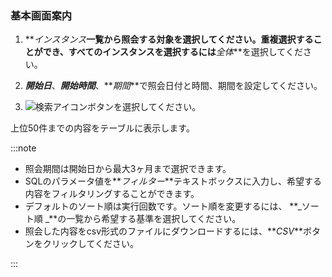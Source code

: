 ### 基本画面案内

<ProdImg img='db-database-sql-stat.png' desc='SQL 통계' />

1.  **_インスタンス_**一覧から照会する対象を選択してください。重複選択することができ、すべてのインスタンスを選択するには**_全体_**を選択してください。

2.  **_開始日_**、**_開始時間_**、**_期間_**で照会日付と時間、期間を設定してください。

3.  ![検索アイコン](/img/ico-btn-search.png)ボタンを選択してください。

上位50件までの内容をテーブルに表示します。

:::note

-   照会期間は開始日から最大3ヶ月まで選択できます。
-   SQLのパラメータ値を**_フィルター_**テキストボックスに入力し、希望する内容をフィルタリングすることができます。
-   デフォルトのソート順は実行回数です。ソート順を変更するには、 **_ソート順 _**の一覧から希望する基準を選択してください。
-   照会した内容をcsv形式のファイルにダウンロードするには、**_CSV_**ボタンをクリックしてください。

:::
